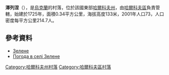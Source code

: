 {{coord|50|13|24|N|36|34|58|E|scale:100000_region:UA|display=title}}

'''澤列涅'''（{{lang-uk|Зелене}}），是[[烏克蘭|烏克蘭]]的村落，位於該國東部[[哈爾科夫州|哈爾科夫州]]，由[[哈爾科夫區|哈爾科夫區]]負責管轄，始建於1725年，面積0.34平方公里，海拔高度133米，2001年人口73，人口密度每平方公里214.7人。

==參考資料==
* [http://w1.c1.rada.gov.ua/pls/z7502/A005?rdat1=09.01.2009&rf7571=34068 Зелене]
* [http://weather.in.ua/ua/har'kovskaja/8838 Погода в селі Зелене] {{Wayback|url=http://weather.in.ua/ua/har%27kovskaja/8838 |date=20201126091948 }}

{{DEFAULTSORT:Зелене}}
[[Category:哈爾科夫州村落|Category:哈爾科夫州村落]]
[[Category:哈爾科夫區村落|Category:哈爾科夫區村落]]


{{Kharkiv-geo-stub}}